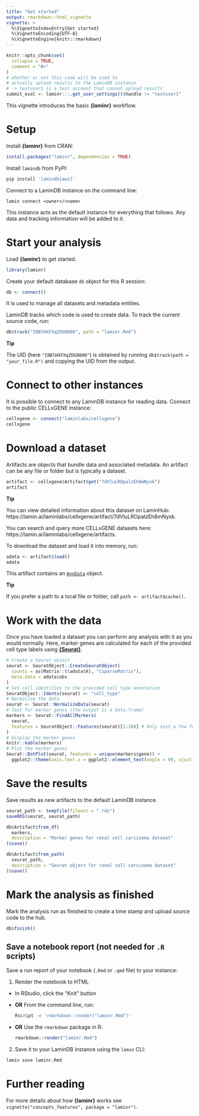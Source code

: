 ```yaml
---
title: "Get started"
output: rmarkdown::html_vignette
vignette: >
  %\VignetteIndexEntry{Get started}
  %\VignetteEncoding{UTF-8}
  %\VignetteEngine{knitr::rmarkdown}
---
```


```r
knitr::opts_chunk$set(
  collapse = TRUE,
  comment = "#>"
)
# whether or not this code will be used to
# actually upload results to the LaminDB instance
# -> testuser1 is a test account that cannot upload results
submit_eval <- laminr:::.get_user_settings()$handle != "testuser1"
```

This vignette introduces the basic **{laminr}** workflow.

# Setup

Install **{laminr}** from CRAN:

```r
install.packages("laminr", dependencies = TRUE)
```

Install `lamindb` from PyPI:

```bash
pip install 'lamindb[aws]'
```

Connect to a LaminDB instance on the command line:

```shell
lamin connect <owner>/<name>
```

This instance acts as the default instance for everything that follows.
Any data and tracking information will be added to it.

# Start your analysis

Load **{laminr}** to get started.

```r
library(laminr)
```

Create your default database `db` object for this R session:

```r
db <- connect()
```

It is used to manage all datasets and metadata entities.

LaminDB tracks which code is used to create data.
To track the current source code, run:

```r
db$track("I8BlHXFXqZOG0000", path = "laminr.Rmd")
```

<div class="alert alert-info" role="alert">
**Tip**

The UID (here `"I8BlHXFXqZOG0000"`) is obtained by running `db$track(path = "your_file.R")` and copying the UID from the output.
</div>

# Connect to other instances

It is possible to connect to any LaminDB instance for reading data.
Connect to the public CELLxGENE instance:

```r
cellxgene <- connect("laminlabs/cellxgene")
cellxgene
```

# Download a dataset

Artifacts are objects that bundle data and associated metadata.
An artifact can be any file or folder but is typically a dataset.

```r
artifact <- cellxgene$Artifact$get("7dVluLROpalzEh8mNyxk")
artifact
```

<div class="alert alert-info" role="alert">
**Tip**

You can view detailed information about this dataset on LaminHub: https://lamin.ai/laminlabs/cellxgene/artifact/7dVluLROpalzEh8mNyxk.

You can search and query more CELLxGENE datasets here: https://lamin.ai/laminlabs/cellxgene/artifacts.
</div>

To download the dataset and load it into memory, run:

```r
adata <- artifact$load()
adata
```

This artifact contains an [`AnnData`](https://anndata.readthedocs.io) object.

<div class="alert alert-info" role="alert">
**Tip**

If you prefer a path to a local file or folder, call `path <- artifact$cache()`.
</div>

# Work with the data

Once you have loaded a dataset you can perform any analysis with it as you would normally.
Here, marker genes are calculated for each of the provided cell type labels using [**{Seurat}**](https://satijalab.org/seurat/).

```r
# Create a Seurat object
seurat <- SeuratObject::CreateSeuratObject(
  counts = as(Matrix::t(adata$X), "CsparseMatrix"),
  meta.data = adata$obs
)
# Set cell identities to the provided cell type annotation
SeuratObject::Idents(seurat) <- "cell_type"
# Normalise the data
seurat <- Seurat::NormalizeData(seurat)
# Test for marker genes (the output is a data.frame)
markers <- Seurat::FindAllMarkers(
  seurat,
  features = SeuratObject::Features(seurat)[1:100] # Only test a few features for speed
)
# Display the marker genes
knitr::kable(markers)
# Plot the marker genes
Seurat::DotPlot(seurat, features = unique(markers$gene)) +
  ggplot2::theme(axis.text.x = ggplot2::element_text(angle = 90, vjust = 0.5))
```

# Save the results

Save results as new artifacts to the default LaminDB instance.

```r
seurat_path <- tempfile(fileext = ".rds")
saveRDS(seurat, seurat_path)

db$Artifact$from_df(
  markers,
  description = "Marker genes for renal cell carcinoma dataset"
)$save()

db$Artifact$from_path(
  seurat_path,
  description = "Seurat object for renal cell carcinoma dataset"
)$save()
```

# Mark the analysis as finished

Mark the analysis run as finished to create a time stamp and upload source code to the hub.

```r
db$finish()
```

## Save a notebook report (not needed for `.R` scripts)

Save a run report of your notebook (`.Rmd` or `.qmd` file) to your instance:

1. Render the notebook to HTML

- In RStudio, click the "Knit" button
- **OR** From the command line, run:

  ```bash
  Rscript -e 'rmarkdown::render("laminr.Rmd")'
  ```

- **OR** Use the `rmarkdown` package in R:

  ```r
  rmarkdown::render("laminr.Rmd")
  ```

2. Save it to your LaminDB instance using the `lamin` CLI:

```bash
lamin save laminr.Rmd
```

# Further reading

For more details about how **{laminr}** works see `vignette("concepts_features", package = "laminr")`.

